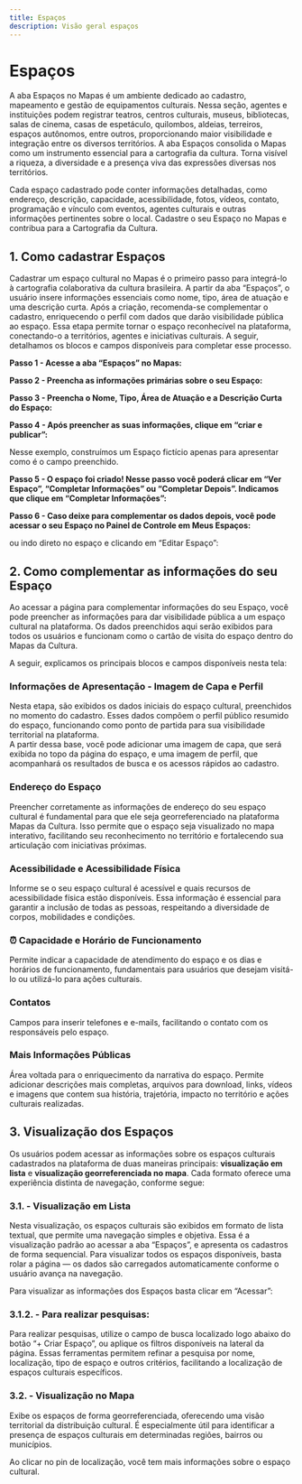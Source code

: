 ```yaml
---
title: Espaços
description: Visão geral espaços
---
```


# Espaços

A aba Espaços no Mapas é um ambiente dedicado ao cadastro, mapeamento e gestão de equipamentos culturais. Nessa seção, agentes e instituições podem registrar teatros, centros culturais, museus, bibliotecas, salas de cinema, casas de espetáculo, quilombos, aldeias, terreiros, espaços autônomos, entre outros, proporcionando maior visibilidade e integração entre os diversos territórios. A aba Espaços consolida o Mapas como um instrumento essencial para a cartografia da cultura. Torna visível a riqueza, a diversidade e a presença viva das expressões diversas nos territórios.

Cada espaço cadastrado pode conter informações detalhadas, como endereço, descrição, capacidade, acessibilidade, fotos, vídeos, contato, programação e vínculo com eventos, agentes culturais e outras informações pertinentes sobre o local. Cadastre o seu Espaço no Mapas e contribua para a Cartografia da Cultura.

## 1. Como cadastrar Espaços

Cadastrar um espaço cultural no Mapas é o primeiro passo para integrá-lo à cartografia colaborativa da cultura brasileira. A partir da aba “Espaços”, o usuário insere informações essenciais como nome, tipo, área de atuação e uma descrição curta. Após a criação, recomenda-se complementar o cadastro, enriquecendo o perfil com dados que darão visibilidade pública ao espaço. Essa etapa permite tornar o espaço reconhecível na plataforma, conectando-o a territórios, agentes e iniciativas culturais. A seguir, detalhamos os blocos e campos disponíveis para completar esse processo.

**Passo 1 - Acesse a aba “Espaços” no Mapas:**

**Passo 2 - Preencha as informações primárias sobre o seu Espaço:**

**Passo 3 - Preencha o Nome, Tipo, Área de Atuação e a Descrição Curta do Espaço:**

**Passo 4 - Após preencher as suas informações, clique em “criar e publicar”:**

Nesse exemplo, construímos um Espaço fictício apenas para apresentar como é o campo preenchido.

**Passo 5 - O espaço foi criado! Nesse passo você poderá clicar em “Ver Espaço”, “Completar Informações” ou “Completar Depois”. Indicamos que clique em “Completar Informações”:**

**Passo 6 - Caso deixe para complementar os dados depois, você pode acessar o seu Espaço no Painel de Controle em Meus Espaços:**

ou indo direto no espaço e clicando em “Editar Espaço”:

## 2. Como complementar as informações do seu Espaço

Ao acessar a página para complementar informações do seu Espaço, você pode preencher as informações para dar visibilidade pública a um espaço cultural na plataforma. Os dados preenchidos aqui serão exibidos para todos os usuários e funcionam como o cartão de visita do espaço dentro do Mapas da Cultura.

A seguir, explicamos os principais blocos e campos disponíveis nesta tela:

### Informações de Apresentação - Imagem de Capa e Perfil

Nesta etapa, são exibidos os dados iniciais do espaço cultural, preenchidos no momento do cadastro. Esses dados compõem o perfil público resumido do espaço, funcionando como ponto de partida para sua visibilidade territorial na plataforma.  
A partir dessa base, você pode adicionar uma imagem de capa, que será exibida no topo da página do espaço, e uma imagem de perfil, que acompanhará os resultados de busca e os acessos rápidos ao cadastro.

### Endereço do Espaço

Preencher corretamente as informações de endereço do seu espaço cultural é fundamental para que ele seja georreferenciado na plataforma Mapas da Cultura. Isso permite que o espaço seja visualizado no mapa interativo, facilitando seu reconhecimento no território e fortalecendo sua articulação com iniciativas próximas.

### Acessibilidade e Acessibilidade Física

Informe se o seu espaço cultural é acessível e quais recursos de acessibilidade física estão disponíveis. Essa informação é essencial para garantir a inclusão de todas as pessoas, respeitando a diversidade de corpos, mobilidades e condições.

### ⏰ Capacidade e Horário de Funcionamento

Permite indicar a capacidade de atendimento do espaço e os dias e horários de funcionamento, fundamentais para usuários que desejam visitá-lo ou utilizá-lo para ações culturais.

### Contatos

Campos para inserir telefones e e-mails, facilitando o contato com os responsáveis pelo espaço.

### Mais Informações Públicas

Área voltada para o enriquecimento da narrativa do espaço. Permite adicionar descrições mais completas, arquivos para download, links, vídeos e imagens que contem sua história, trajetória, impacto no território e ações culturais realizadas.

## 3. Visualização dos Espaços

Os usuários podem acessar as informações sobre os espaços culturais cadastrados na plataforma de duas maneiras principais: **visualização em lista** e **visualização georreferenciada no mapa**. Cada formato oferece uma experiência distinta de navegação, conforme segue:

### 3.1. - Visualização em Lista

Nesta visualização, os espaços culturais são exibidos em formato de lista textual, que permite uma navegação simples e objetiva. Essa é a visualização padrão ao acessar a aba “Espaços”, e apresenta os cadastros de forma sequencial. Para visualizar todos os espaços disponíveis, basta rolar a página — os dados são carregados automaticamente conforme o usuário avança na navegação.

Para visualizar as informações dos Espaços basta clicar em “Acessar”:

### 3.1.2. - Para realizar pesquisas:

Para realizar pesquisas, utilize o campo de busca localizado logo abaixo do botão “+ Criar Espaço”, ou aplique os filtros disponíveis na lateral da página. Essas ferramentas permitem refinar a pesquisa por nome, localização, tipo de espaço e outros critérios, facilitando a localização de espaços culturais específicos.

### 3.2. - Visualização no Mapa

Exibe os espaços de forma georreferenciada, oferecendo uma visão territorial da distribuição cultural. É especialmente útil para identificar a presença de espaços culturais em determinadas regiões, bairros ou municípios.

Ao clicar no pin de localização, você tem mais informações sobre o espaço cultural.
